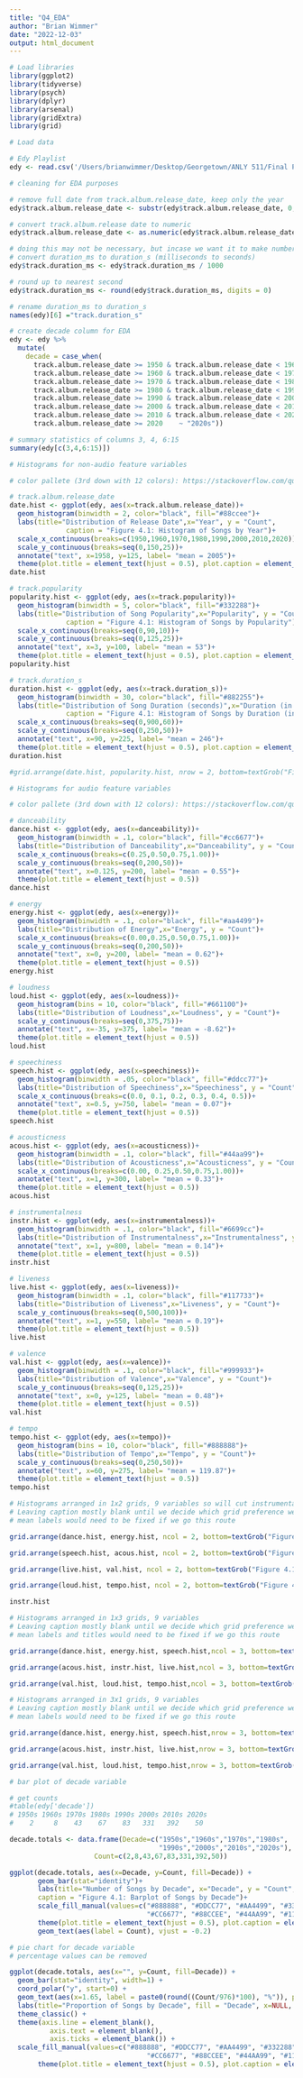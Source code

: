 ```yaml
---
title: "Q4_EDA"
author: "Brian Wimmer"
date: "2022-12-03"
output: html_document
---
```

```r
# Load libraries
library(ggplot2)
library(tidyverse)
library(psych) 
library(dplyr)
library(arsenal)
library(gridExtra)
library(grid)
```


```r
# Load data

# Edy Playlist 
edy <- read.csv('/Users/brianwimmer/Desktop/Georgetown/ANLY 511/Final Project/edyPlaylist.csv')
```

```r
# cleaning for EDA purposes

# remove full date from track.album.release_date, keep only the year
edy$track.album.release_date <- substr(edy$track.album.release_date, 0, 4)

# convert track.album.release date to numeric
edy$track.album.release_date <- as.numeric(edy$track.album.release_date)

# doing this may not be necessary, but incase we want it to make numbers seem smaller
# convert duration_ms to duration_s (milliseconds to seconds)
edy$track.duration_ms <- edy$track.duration_ms / 1000

# round up to nearest second
edy$track.duration_ms <- round(edy$track.duration_ms, digits = 0)

# rename duration_ms to duration_s
names(edy)[6] ="track.duration_s"

# create decade column for EDA
edy <- edy %>% 
  mutate(
    decade = case_when(
      track.album.release_date >= 1950 & track.album.release_date < 1960    ~ "1950s",
      track.album.release_date >= 1960 & track.album.release_date < 1970  ~ "1960s",
      track.album.release_date >= 1970 & track.album.release_date < 1980  ~ "1970s",
      track.album.release_date >= 1980 & track.album.release_date < 1990   ~ "1980s",
      track.album.release_date >= 1990 & track.album.release_date < 2000   ~ "1990s",
      track.album.release_date >= 2000 & track.album.release_date < 2010   ~ "2000s",
      track.album.release_date >= 2010 & track.album.release_date < 2020   ~ "2010s",
      track.album.release_date >= 2020    ~ "2020s"))
```

```r
# summary statistics of columns 3, 4, 6:15 
summary(edy[c(3,4,6:15)])
```


```r
# Histograms for non-audio feature variables 

# color pallete (3rd down with 12 colors): https://stackoverflow.com/questions/57153428/r-plot-color-combinations-that-are-colorblind-accessible

# track.album.release_date
date.hist <- ggplot(edy, aes(x=track.album.release_date))+
  geom_histogram(binwidth = 2, color="black", fill="#88ccee")+
  labs(title="Distribution of Release Date",x="Year", y = "Count",
              caption = "Figure 4.1: Histogram of Songs by Year")+
  scale_x_continuous(breaks=c(1950,1960,1970,1980,1990,2000,2010,2020))+
  scale_y_continuous(breaks=seq(0,150,25))+
  annotate("text", x=1958, y=125, label= "mean = 2005")+
  theme(plot.title = element_text(hjust = 0.5), plot.caption = element_text(hjust = 0.5))
date.hist

# track.popularity
popularity.hist <- ggplot(edy, aes(x=track.popularity))+
  geom_histogram(binwidth = 5, color="black", fill="#332288")+
  labs(title="Distribution of Song Popularity",x="Popularity", y = "Count",
              caption = "Figure 4.1: Histogram of Songs by Popularity")+
  scale_x_continuous(breaks=seq(0,90,10))+
  scale_y_continuous(breaks=seq(0,125,25))+
  annotate("text", x=3, y=100, label= "mean = 53")+
  theme(plot.title = element_text(hjust = 0.5), plot.caption = element_text(hjust = 0.5))
popularity.hist

# track.duration_s
duration.hist <- ggplot(edy, aes(x=track.duration_s))+
  geom_histogram(binwidth = 30, color="black", fill="#882255")+
  labs(title="Distribution of Song Duration (seconds)",x="Duration (in seconds)", y = "Count",
              caption = "Figure 4.1: Histogram of Songs by Duration (in seconds")+
  scale_x_continuous(breaks=seq(0,900,60))+
  scale_y_continuous(breaks=seq(0,250,50))+
  annotate("text", x=90, y=225, label= "mean = 246")+
  theme(plot.title = element_text(hjust = 0.5), plot.caption = element_text(hjust = 0.5))
duration.hist

#grid.arrange(date.hist, popularity.hist, nrow = 2, bottom=textGrob("Figure 4.1: Histograms of Danceability by Country", gp = gpar(fontsize = 9)))
```

```r
# Histograms for audio feature variables

# color pallete (3rd down with 12 colors): https://stackoverflow.com/questions/57153428/r-plot-color-combinations-that-are-colorblind-accessible

# danceability
dance.hist <- ggplot(edy, aes(x=danceability))+
  geom_histogram(binwidth = .1, color="black", fill="#cc6677")+
  labs(title="Distribution of Danceability",x="Danceability", y = "Count")+
  scale_x_continuous(breaks=c(0.25,0.50,0.75,1.00))+
  scale_y_continuous(breaks=seq(0,200,50))+
  annotate("text", x=0.125, y=200, label= "mean = 0.55")+
  theme(plot.title = element_text(hjust = 0.5))
dance.hist

# energy
energy.hist <- ggplot(edy, aes(x=energy))+
  geom_histogram(binwidth = .1, color="black", fill="#aa4499")+
  labs(title="Distribution of Energy",x="Energy", y = "Count")+
  scale_x_continuous(breaks=c(0.00,0.25,0.50,0.75,1.00))+
  scale_y_continuous(breaks=seq(0,200,50))+
  annotate("text", x=0, y=200, label= "mean = 0.62")+
  theme(plot.title = element_text(hjust = 0.5))
energy.hist

# loudness
loud.hist <- ggplot(edy, aes(x=loudness))+
  geom_histogram(bins = 10, color="black", fill="#661100")+
  labs(title="Distribution of Loudness",x="Loudness", y = "Count")+
  scale_y_continuous(breaks=seq(0,375,75))+
  annotate("text", x=-35, y=375, label= "mean = -8.62")+
  theme(plot.title = element_text(hjust = 0.5))
loud.hist

# speechiness
speech.hist <- ggplot(edy, aes(x=speechiness))+
  geom_histogram(binwidth = .05, color="black", fill="#ddcc77")+
  labs(title="Distribution of Speechiness",x="Speechiness", y = "Count")+
  scale_x_continuous(breaks=c(0.0, 0.1, 0.2, 0.3, 0.4, 0.5))+
  annotate("text", x=0.5, y=750, label= "mean = 0.07")+
  theme(plot.title = element_text(hjust = 0.5))
speech.hist

# acousticness
acous.hist <- ggplot(edy, aes(x=acousticness))+
  geom_histogram(binwidth = .1, color="black", fill="#44aa99")+
  labs(title="Distribution of Acousticness",x="Acousticness", y = "Count")+
  scale_x_continuous(breaks=c(0.00, 0.25,0.50,0.75,1.00))+
  annotate("text", x=1, y=300, label= "mean = 0.33")+
  theme(plot.title = element_text(hjust = 0.5))
acous.hist

# instrumentalness
instr.hist <- ggplot(edy, aes(x=instrumentalness))+
  geom_histogram(binwidth = .1, color="black", fill="#6699cc")+
  labs(title="Distribution of Instrumentalness",x="Instrumentalness", y = "Count")+
  annotate("text", x=1, y=800, label= "mean = 0.14")+
  theme(plot.title = element_text(hjust = 0.5))
instr.hist

# liveness
live.hist <- ggplot(edy, aes(x=liveness))+
  geom_histogram(binwidth = .1, color="black", fill="#117733")+
  labs(title="Distribution of Liveness",x="Liveness", y = "Count")+
  scale_y_continuous(breaks=seq(0,500,100))+
  annotate("text", x=1, y=550, label= "mean = 0.19")+
  theme(plot.title = element_text(hjust = 0.5))
live.hist

# valence
val.hist <- ggplot(edy, aes(x=valence))+
  geom_histogram(binwidth = .1, color="black", fill="#999933")+
  labs(title="Distribution of Valence",x="Valence", y = "Count")+
  scale_y_continuous(breaks=seq(0,125,25))+
  annotate("text", x=0, y=125, label= "mean = 0.48")+
  theme(plot.title = element_text(hjust = 0.5))
val.hist

# tempo
tempo.hist <- ggplot(edy, aes(x=tempo))+
  geom_histogram(bins = 10, color="black", fill="#888888")+
  labs(title="Distribution of Tempo",x="Tempo", y = "Count")+
  scale_y_continuous(breaks=seq(0,250,50))+
  annotate("text", x=60, y=275, label= "mean = 119.87")+
  theme(plot.title = element_text(hjust = 0.5))
tempo.hist
```

```r
# Histograms arranged in 1x2 grids, 9 variables so will cut instrumentalness and would print it on its own
# Leaving caption mostly blank until we decide which grid preference we prefer
# mean labels would need to be fixed if we go this route

grid.arrange(dance.hist, energy.hist, ncol = 2, bottom=textGrob("Figure 4.1: Histograms ...", gp = gpar(fontsize = 9)))

grid.arrange(speech.hist, acous.hist, ncol = 2, bottom=textGrob("Figure 4.1: Histograms ...", gp = gpar(fontsize = 9)))

grid.arrange(live.hist, val.hist, ncol = 2, bottom=textGrob("Figure 4.1: Histograms ...", gp = gpar(fontsize = 9)))

grid.arrange(loud.hist, tempo.hist, ncol = 2, bottom=textGrob("Figure 4.1: Histograms ...", gp = gpar(fontsize = 9)))

instr.hist
```

```r
# Histograms arranged in 1x3 grids, 9 variables 
# Leaving caption mostly blank until we decide which grid preference we prefer
# mean labels and titles would need to be fixed if we go this route

grid.arrange(dance.hist, energy.hist, speech.hist,ncol = 3, bottom=textGrob("Figure 4.1: Histograms ...", gp = gpar(fontsize = 9)))

grid.arrange(acous.hist, instr.hist, live.hist,ncol = 3, bottom=textGrob("Figure 4.1: Histograms ...", gp = gpar(fontsize = 9)))

grid.arrange(val.hist, loud.hist, tempo.hist,ncol = 3, bottom=textGrob("Figure 4.1: Histograms ...", gp = gpar(fontsize = 9)))
```


```r
# Histograms arranged in 3x1 grids, 9 variables 
# Leaving caption mostly blank until we decide which grid preference we prefer
# mean labels would need to be fixed if we go this route

grid.arrange(dance.hist, energy.hist, speech.hist,nrow = 3, bottom=textGrob("Figure 4.1: Histograms ...", gp = gpar(fontsize = 9)))

grid.arrange(acous.hist, instr.hist, live.hist,nrow = 3, bottom=textGrob("Figure 4.1: Histograms ...", gp = gpar(fontsize = 9)))

grid.arrange(val.hist, loud.hist, tempo.hist,nrow = 3, bottom=textGrob("Figure 4.1: Histograms ...", gp = gpar(fontsize = 9)))
```

```r
# bar plot of decade variable 

# get counts
#table(edy['decade'])
# 1950s 1960s 1970s 1980s 1990s 2000s 2010s 2020s 
#    2     8    43    67    83   331   392    50 

decade.totals <- data.frame(Decade=c("1950s","1960s","1970s","1980s",
                                     "1990s","2000s","2010s","2020s"),
                     Count=c(2,8,43,67,83,331,392,50))

ggplot(decade.totals, aes(x=Decade, y=Count, fill=Decade)) + 
       geom_bar(stat="identity")+
       labs(title="Number of Songs by Decade", x="Decade", y = "Count", 
       caption = "Figure 4.1: Barplot of Songs by Decade")+
       scale_fill_manual(values=c("#888888", "#DDCC77", "#AA4499", "#332288", 
                                  "#CC6677", "#88CCEE", "#44AA99", "#117733"))+
       theme(plot.title = element_text(hjust = 0.5), plot.caption = element_text(hjust = 0.5))+
       geom_text(aes(label = Count), vjust = -0.2)
```

```r
# pie chart for decade variable 
# percentage values can be removed

ggplot(decade.totals, aes(x="", y=Count, fill=Decade)) +
  geom_bar(stat="identity", width=1) +
  coord_polar("y", start=0) +
  geom_text(aes(x=1.65, label = paste0(round((Count/976)*100), "%")), position = position_stack(vjust=0.5)) +
  labs(title="Proportion of Songs by Decade", fill = "Decade", x=NULL, y=NULL, caption= "Figure 4.1: Pie Chart of Songs by Decade") +
  theme_classic() +
  theme(axis.line = element_blank(),
          axis.text = element_blank(),
          axis.ticks = element_blank()) +
  scale_fill_manual(values=c("#888888", "#DDCC77", "#AA4499", "#332288", 
                                  "#CC6677", "#88CCEE", "#44AA99", "#117733"))+
       theme(plot.title = element_text(hjust = 0.5), plot.caption = element_text(hjust = 0.5))
```




















